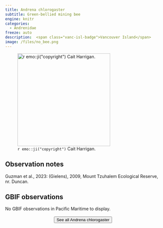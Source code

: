 ```yaml
---
title: Andrena chlorogaster
subtitle: Green-bellied mining bee
engine: knitr
categories:
  - Andrenidae
freeze: auto
description:  <span class="vanc-isl-badge">Vancouver Island</span>
image: /files/no_bee.png
---
```

![`r emo::ji("copyright")` Cait Harrigan.](/files/no_bee.png){height=300}

## Observation notes  
Guzman et al., 2023: (Gielens), 2009, Mount Tzuhalem Ecological Reserve, nr. <span class="hl-place-name">Duncan</span>.

## GBIF observations  
No GBIF observations in Pacific Maritime to display.
<br><br>
<center>


<a href="NA"><button type="button" class="btn btn-secondary">See all Andrena chlorogaster <i class="fa-solid fa-arrow-up-right-from-square"></i> </button></a>
</center>
